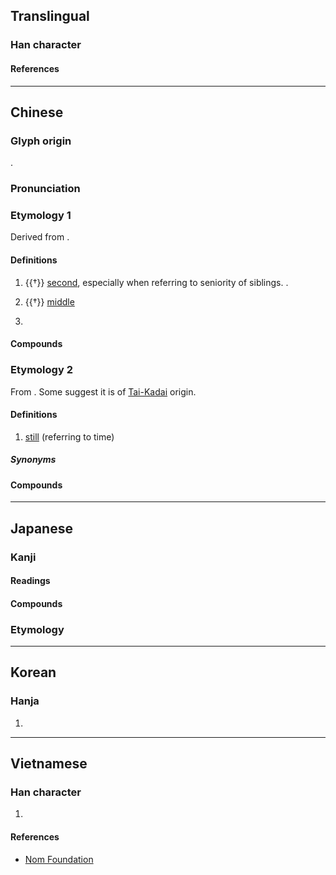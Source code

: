 {{character info}}
==Translingual==

===Han character===
{{Han char|rn=9|rad=人|as=04|sn=6|four=25206|canj=OL,XOL|ids=⿰亻中}}

====References====
{{Han ref|kx=0094.110|dkj=00403|dj=0200.030|hdz=10121.070|uh=4EF2}}

----

==Chinese==
{{zh-forms}}

===Glyph origin===
{{Han etym}}
{{Han compound|人|alt1=亻|中|t1=person|t2=middle|ls=psc|c1=s|c2=p}}.

===Pronunciation===
{{zh-pron
|m=zhòng
|m-s=
|c=zung6
|c-t=
|g=
|h=pfs=
|j=
|md=
|mn=qz,tw,xm,zz:tiōng
|mn-t=dong6
|w=
|x=
|mc=y
|oc=y
|ma=
|cat=n,pn
}}

===Etymology 1===
Derived from {{och-l|中|middle}}.

====Definitions====
{{zh-hanzi}}

# {{†}} [[second]], especially when referring to seniority of siblings. {{n-g|See usage notes of [[伯]]}}.
#: {{zh-x|伯仲|superior and inferior, competition, comparison}}
# {{†}} [[middle]]
#: {{zh-x|仲夏|midsummer}}
#: {{zh-x|仲裁|arbitration}}
# {{surname|zh}}

====Compounds====
{{zh-der|仲弓|伯仲叔季|將仲子|伯壎仲篪|國際仲裁|仲父|仲家|二仲|商務仲裁|仲介|仲夏|伯仲之間|仲秋|仲介公司|仲尼|仲子|仲冬|仲春|仲裁|伯仲|焦仲卿妻|昆仲|賢昆仲|翁仲|管仲隨馬}}

===Etymology 2===
From {{zh-l|*重}}. Some {{rfv-etym|yue}} suggest it is of [[Tai-Kadai]] origin.

====Definitions====
{{zh-hanzi}}

# {{lb|zh|Cantonese}} [[still]] (referring to time)
#: {{zh-x|佢 而家 都 仲 食飯\食 緊 食飯\飯。|He is '''still''' eating, even now.|C}}

=====Synonyms=====
{{zh-dial|還}}

====Compounds====
{{zh-der|仲要}}

----

==Japanese==

===Kanji===
{{ja-kanji|grade=4|rs=人04}}

====Readings====
{{ja-readings
|goon=じゅう<ぢゆう
|kanon=ちゅう<ちゆう
|kun=なか-
}}

====Compounds====
{{col5|ja|{{ja-l|仲夏}}
|{{ja-l|仲介}}
|{{ja-l|仲核}}
|{{ja-l|仲間}}
|{{ja-l|仲居}}
|{{ja-l|仲兄}}
|{{ja-l|仲継}}
|{{ja-l|仲見世}}, {{ja-l|仲店}}
|{{ja-l|仲裁}}
|{{ja-l|仲仕}}
|{{ja-l|仲秋}}
|{{ja-l|仲春}}
|{{ja-l|仲人}}
|{{ja-l|仲断}}
|{{ja-l|仲値}}
|{{ja-l|仲冬}}
|{{ja-l|仲買}}
|{{ja-l|仲保}}
|{{ja-l|仲立人}}
}}

===Etymology===
{{ja-kanjitab|なか|yomi=k}}

----

==Korean==

===Hanja===
{{ko-hanja|중}}

# {{rfdef|ko|sort=人04}}

----

==Vietnamese==

===Han character===
{{vi-readings|reading=trọng|rs=人04}}

# {{rfdef|vi|sort=人04}}

====References====
* [http://nomfoundation.org/common/nom_details.php?codepoint=4ef2 Nom Foundation]